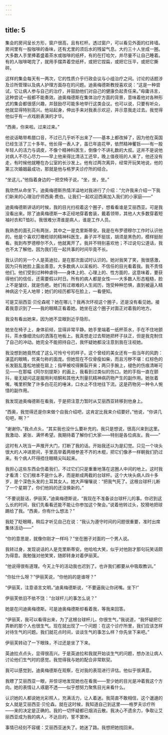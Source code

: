 ```yaml
---
---
---
```

title: 5
---




集会的房间呈长方形，窗户很高，且有栏杆。透过窗户，可以看见外面的红砖墙。房间里有一股咖啡的香味，还有尤里的须后水的残留气息。大约三十人坐成一圈。大多数人手里捧着盛着茶水或咖啡的纸杯，有的在打哈欠，并尽量不让自己睡着。有的人咖啡喝完了，就用手摆弄着空纸杯，或把它捏扁，或把它压平，或把它撕碎。

这样的集会每天有一两次，它的性质介乎行政会议与小组治疗之间。讨论的话题涉及诊所管理以及病人护理方面存在的问题。迪奥梅德斯教授喜欢说：“这是一种尝试，它让病人参与自己的治疗，并鼓励他们对自己的健康负起责任来。”毋庸讳言，这种尝试一般都不能奏效。迪奥梅德斯在集体治疗方面的背景，意味着他对各种形式的集会都很感兴趣，并鼓励尽可能多地举行这类会议。也可以说，只要有听众，他就显得特别高兴。他站起身，伸出手来对我表示欢迎，并示意我走过去。我觉得他似乎有一点戏剧表演的才华。

“西奥，你来啦。过来过来。”

他说话略带希腊口音，不过已几乎听不出来了——基本上都改掉了，因为他在英国已经生活了三十多年。他长得一表人才，虽已年逾花甲，依然精神矍铄——有一股年轻人的活力与调皮，不像个精神科医生，倒像个不讲礼数的大叔。这并不是说他对病人不尽心尽力——早上他来得比清洁工还早，晚上值夜班的人来了，他还没有走，有时候他就睡在办公室的长沙发上。他有过两次离异，经常开玩笑地说，他的第三次婚姻最成功，那就是他与格罗夫诊疗所的结合。

“坐这儿，”他指着身边的一把空椅子说，“坐，坐，坐。”

我欣然从命坐下。迪奥梅德斯热情洋溢地对我进行了介绍：“允许我来介绍一下我们新来的心理治疗师西奥·费伯。让我们一起欢迎西奥加入我们的小家庭——”

迪奥梅德斯讲话的时候，我的目光扫视着这个圈子，想看看谁是艾丽西亚。可是我没看出来。除了迪奥梅德斯一本正经地穿着套装，戴着领带，其他人大多数穿着短袖衬衣和T恤衫。我很难分清谁是病人，谁是工作人员。

我熟悉的面孔只有两张，其中之一是克里斯蒂安。我是在布罗德穆尔工作时认识他的。他是个喜欢打橄榄球的精神科医生，鼻子并不挺拔，胡须是黑色的，模样挺耐看。我到布罗德穆尔不久，他就离开了。我并不特别喜欢他；不过说句公道话，我也不太了解他，因为我们在一起共事的时间毕竟不长。

我认识的另一个人是英迪拉，是在那次面试时认识的。她对我笑了笑，我很感激，因为只有她脸上露出善意。大多数病人以呆板的、不信任的目光看着我。我不责怪他们。他们受到过种种虐待——身体上的、心理上的、性方面的，这意味着，要获得他们的信任，还需要假以时日。所有的病人都是女性——大多数人形态粗糙，脸上不是皱纹，就是伤疤。她们有过艰难的人生阅历，饱受种种恐惧，直到被逼入精神病这个无人地带；她们的经历都写在脸上，一看便知。

可是艾丽西亚·贝伦森呢？她在哪儿？我再次环视这个圈子，还是没有看见她。接着我意识到了——我的眼睛正看着她。她坐在这个圈子对面正对着我的地方。

我没有看出她来，因为她不显眼到近乎隐形。

她坐在椅子上，身体前倾，显得非常平静。她手里端着一纸杯茶水，手在不住地颤抖，茶水像细流似的洒落在地板上。我真想走过去帮她把杯子扶正，但是我克制住了自己的冲动。她完全不能把持自己，我怀疑她都没注意到我在注视她。

我没想到她竟然成了这么可怜兮兮的样子。这个曾经的美女还有一些当年的风韵：湛蓝的眼睛，优美匀称的面庞。但她现在不仅骨瘦如柴，而且污秽不堪：红棕色的长发脏乱蓬松地披在肩上；指甲被咬得撕裂开来；两只手腕上，褪色的伤痕清晰可见——在那幅《阿尔刻提斯》的画上，我看到过类似的伤口。她的手指一直在颤抖，毫无疑问这是服用利培酮和其他大剂量抗精神病药物产生的副作用。她张着嘴，嘴里积聚了许多白花花的唾沫，口水止不住地往下流。这是药物另一种令人惋惜的副作用。

我发现迪奥梅德斯在看我，于是把注意力暂时从艾丽西亚转移到他身上。

“西奥，我觉得还是你来做个自我介绍吧，这肯定比我来介绍要好。”他说，“你讲几句吧，啊？”

“谢谢你。”我点点头，“其实我也没什么要补充的。我只是想说，很高兴来到这里。我激动、紧张、满怀希望。我期待着了解你们大家——特别是各位病友。我——”

这时有人咣当一声推开大门，打断了我的话。开始我还以为是幻觉。只见一个块头很大的人冲进房间，手里高举着两根参差不齐的木棍，把它们像矛一样朝我们扔过来。有个病人吓得捂住眼睛尖叫起来。

我担心这些东西会伤着我们，不过它们只是重重地落在这圈人中间的地上。这时我才看清：它们根本不是什么矛，而是断成两截的台球杆。这个大块头病人四十多岁，是个深色头发的土耳其女人。她大声嚷嚷说：“把我气死了。这根台球杆儿断了一个星期了，你们他妈的还没换新的。”

“不要说脏话，伊丽芙，”迪奥梅德斯说，“我现在不准备谈台球杆儿的事。你迟到这么长的时间，我们先看看还能不能让你参加这个聚会。”说着他转过头，狡猾地把球踢给了我。“西奥，你有什么想法？”

我眨了眨眼睛，稍后才听见自己在说：“我认为遵守时间的问题很重要，准时出席集体活动——”

“你的意思是，就像你刚才一样吗？”坐在圈子对面的一个男人说。

我转过身，发现说话的人是克里斯蒂安。他哈哈大笑，似乎对他刚才那句玩笑话颇为得意。我勉强对他笑笑，随即转身对着伊丽芙。

“他说得很有道理。今天上午的活动我也迟到了。也许我们都要从中吸取教训。”

“你扯什么呀？”伊丽芙说，“你他妈的是谁呀？”

“伊丽芙，注意语言文明，”迪奥梅德斯说，“不要逼我让你闭嘴。坐下!”

伊丽芙依旧不依不饶：“台球杆儿的事怎么说？”

她是在问迪奥梅德斯。可是迪奥梅德斯却看着我，等我来回答。

“伊丽芙，我可以看得出来，为了这根台球杆儿，你很生气，”我说道，“我怀疑把它弄断的那个人也很生气。现在就出现了一个问题：在这个诊疗所里，我们应该怎样对待生气的问题。我们就花点时间，谈谈生气的事怎么样？你先坐下来吧。”

伊丽芙转动了一下眼珠，不过还是坐了下来。

英迪拉点点头，显得很高兴。于是英迪拉和我就开始谈生气的问题，想办法让病人讨论他们生气时的感觉。我觉得我与她的配合非常默契。

我可以感觉到，迪奥梅德斯在观察，在对我的表现进行评估。他似乎很满意。

我瞟了艾丽西亚一眼，并惊讶地发现她也在看我——至少她的目光是冲着我这个方向。她的表情让人琢磨不透——似乎想努力聚焦目光来看什么。

认识她的人都说她光彩照人，充满活力，让人着迷。我简直不敢相信，这个邋遢的女人就是艾丽西亚·贝伦森。就在这时候，我知道自己到这里——格罗夫诊疗所——来的决定是正确的。我的一切怀疑都已烟消云散。我决心不遗余力，争取让艾丽西亚成为我的病人，不达目的，誓不罢休。

事情已经刻不容缓：艾丽西亚迷失了。她迷了路。我想把她找回来。
